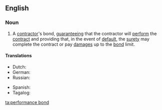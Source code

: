 ==English==

===Noun===
{{en-noun|head=[[performance]] [[bond]]}}

# {{label|en|legal}} A [[contractor]]'s bond, [[guarantee]]ing that the contractor will [[perform]] the [[contract]] and providing that, in the event of [[default]], the [[surety]] may complete the contract or pay [[damages]] up to the [[bond]] limit.

====Translations====
{{trans-top|a contractor's bond}}
* Dutch: {{t|nl|dwangsom|f}}
* German: {{t|de|Erfüllungsgarantie|f}}
* Russian: {{t|ru|гара́нтия исполне́ния обяза́тельств|f}}
{{trans-mid}}
* Spanish: {{t|es|fianza de cumplimiento|f}}
* Tagalog: {{t|tl|panagot-ganap}}
{{trans-bottom}}

[[ta:performance bond]]